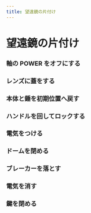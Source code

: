```yaml
---
title: 望遠鏡の片付け
---
```



# 望遠鏡の片付け

<Steps>

### 軸の POWER をオフにする

### レンズに蓋をする

### 本体と錘を初期位置へ戻す

### ハンドルを回してロックする

### 電気をつける

### ドームを閉める

### ブレーカーを落とす

### 電気を消す

### 鍵を閉める

</Steps>
